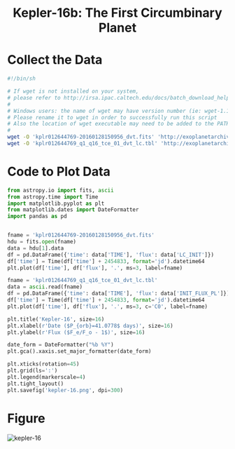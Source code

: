 <h1 align="center" margin-top="3em">
  <b>Kepler-16b:</b> The First Circumbinary Planet
</h1>

# Collect the Data

```bash
#!/bin/sh

# If wget is not installed on your system,
# please refer to http://irsa.ipac.caltech.edu/docs/batch_download_help.html.
#
# Windows users: the name of wget may have version number (ie: wget-1.10.2.exe)
# Please rename it to wget in order to successfully run this script
# Also the location of wget executable may need to be added to the PATH environment.
#
wget -O 'kplr012644769-20160128150956_dvt.fits' 'http://exoplanetarchive.ipac.caltech.edu:80/data/ETSS//KeplerDV/005/713/24/kplr012644769-20160128150956_dvt.fits' -a raw_2269.log
wget -O 'kplr012644769_q1_q16_tce_01_dvt_lc.tbl' 'http://exoplanetarchive.ipac.caltech.edu:80/data/ETSS//KeplerDV/000/866/64/kplr012644769_q1_q16_tce_01_dvt_lc.tbl' -a raw_1413.log
```

# Code to Plot Data

```python
from astropy.io import fits, ascii
from astropy.time import Time
import matplotlib.pyplot as plt
from matplotlib.dates import DateFormatter
import pandas as pd


fname = 'kplr012644769-20160128150956_dvt.fits'
hdu = fits.open(fname)
data = hdu[1].data
df = pd.DataFrame({'time': data['TIME'], 'flux': data['LC_INIT']})
df['time'] = Time(df['time'] + 2454833, format='jd').datetime64
plt.plot(df['time'], df['flux'], '.', ms=3, label=fname)

fname = 'kplr012644769_q1_q16_tce_01_dvt_lc.tbl'
data = ascii.read(fname)
df = pd.DataFrame({'time': data['TIME'], 'flux': data['INIT_FLUX_PL']})
df['time'] = Time(df['time'] + 2454833, format='jd').datetime64
plt.plot(df['time'], df['flux'], '.', ms=3, c='C0', label=fname)

plt.title('Kepler-16', size=16)
plt.xlabel(r'Date ($P_{orb}=41.0778$ days)', size=16)
plt.ylabel(r'Flux ($F_e/F_o - 1$)', size=16)

date_form = DateFormatter("%b %Y")
plt.gca().xaxis.set_major_formatter(date_form)

plt.xticks(rotation=45)
plt.grid(ls=':')
plt.legend(markerscale=4)
plt.tight_layout()
plt.savefig('kepler-16.png', dpi=300)
```

# Figure

![kepler-16](../../images/kepler-16.png)